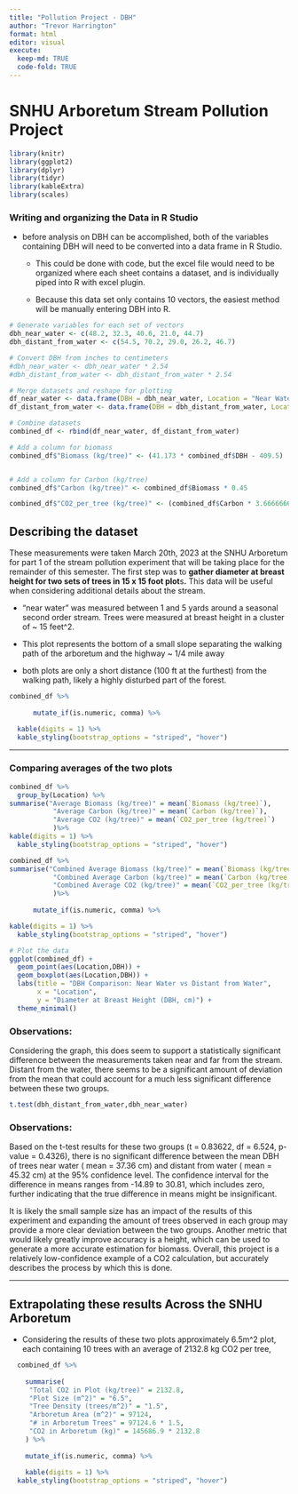 ```yaml
---
title: "Pollution Project - DBH"
author: "Trevor Harrington"
format: html
editor: visual
execute: 
  keep-md: TRUE
  code-fold: TRUE
---
```


# SNHU Arboretum Stream Pollution Project

```r
library(knitr)
library(ggplot2)
library(dplyr)
library(tidyr)
library(kableExtra)
library(scales)
```

### Writing and organizing the Data in R Studio

-   before analysis on DBH can be accomplished, both of the variables containing DBH will need to be converted into a data frame in R Studio.

    -   This could be done with code, but the excel file would need to be organized where each sheet contains a dataset, and is individually piped into R with excel plugin.

    -   Because this data set only contains 10 vectors, the easiest method will be manually entering DBH into R.

```r
# Generate variables for each set of vectors
dbh_near_water <- c(48.2, 32.3, 40.6, 21.0, 44.7)
dbh_distant_from_water <- c(54.5, 70.2, 29.0, 26.2, 46.7)

# Convert DBH from inches to centimeters
#dbh_near_water <- dbh_near_water * 2.54
#dbh_distant_from_water <- dbh_distant_from_water * 2.54

# Merge datasets and reshape for plotting
df_near_water <- data.frame(DBH = dbh_near_water, Location = "Near Water")
df_distant_from_water <- data.frame(DBH = dbh_distant_from_water, Location = "Distant from Water")

# Combine datasets
combined_df <- rbind(df_near_water, df_distant_from_water)

# Add a column for biomass
combined_df$"Biomass (kg/tree)" <- (41.173 * combined_df$DBH - 409.5)


# Add a column for Carbon (kg/tree)
combined_df$"Carbon (kg/tree)" <- combined_df$Biomass * 0.45

combined_df$"CO2_per_tree (kg/tree)" <- (combined_df$Carbon * 3.66666666667)
```

## Describing the dataset

These measurements were taken March 20th, 2023 at the SNHU Arboretum for part 1 of the stream pollution experiment that will be taking place for the remainder of this semester. The first step was to **gather diameter at breast height for two sets of trees in 15 x 15 foot plot**s**.** This data will be useful when considering additional details about the stream.

-   "near water" was measured between 1 and 5 yards around a seasonal second order stream. Trees were measured at breast height in a cluster of \~ 15 feet\^2.

-   This plot represents the bottom of a small slope separating the walking path of the arboretum and the highway \~ 1/4 mile away

-   both plots are only a short distance (100 ft at the furthest) from the walking path, likely a highly disturbed part of the forest.

```r
combined_df %>%
  
      mutate_if(is.numeric, comma) %>%

  kable(digits = 1) %>%
  kable_styling(bootstrap_options = "striped", "hover")
```

------------------------------------------------------------------------

### Comparing averages of the two plots

```r
combined_df %>%
  group_by(Location) %>%
summarise("Average Biomass (kg/tree)" = mean(`Biomass (kg/tree)`),
           "Average Carbon (kg/tree)" = mean(`Carbon (kg/tree)`),
           "Average CO2 (kg/tree)" = mean(`CO2_per_tree (kg/tree)`)
           )%>%
kable(digits = 1) %>%
  kable_styling(bootstrap_options = "striped", "hover")
```

```r
combined_df %>%
summarise("Combined Average Biomass (kg/tree)" = mean(`Biomass (kg/tree)`),
           "Combined Average Carbon (kg/tree)" = mean(`Carbon (kg/tree)`),
           "Combined Average CO2 (kg/tree)" = mean(`CO2_per_tree (kg/tree)`)
           )%>%
  
      mutate_if(is.numeric, comma) %>%

kable(digits = 1) %>%
  kable_styling(bootstrap_options = "striped", "hover")
```

```r
# Plot the data
ggplot(combined_df) +
  geom_point(aes(Location,DBH)) +
  geom_boxplot(aes(Location,DBH)) +
  labs(title = "DBH Comparison: Near Water vs Distant from Water",
       x = "Location",
       y = "Diameter at Breast Height (DBH, cm)") +
  theme_minimal()
```

### Observations:

Considering the graph, this does seem to support a statistically significant difference between the measurements taken near and far from the stream. Distant from the water, there seems to be a significant amount of deviation from the mean that could account for a much less significant difference between these two groups.

```r
t.test(dbh_distant_from_water,dbh_near_water)
```

### Observations:

Based on the t-test results for these two groups (t = 0.83622, df = 6.524, p-value = 0.4326), there is no significant difference between the mean DBH of trees near water ( mean = 37.36 cm) and distant from water ( mean = 45.32 cm) at the 95% confidence level. The confidence interval for the difference in means ranges from -14.89 to 30.81, which includes zero, further indicating that the true difference in means might be insignificant.

It is likely the small sample size has an impact of the results of this experiment and expanding the amount of trees observed in each group may provide a more clear deviation between the two groups. Another metric that would likely greatly improve accuracy is a height, which can be used to generate a more accurate estimation for biomass. Overall, this project is a relatively low-confidence example of a CO2 calculation, but accurately describes the process by which this is done.

------------------------------------------------------------------------

## Extrapolating these results Across the SNHU Arboretum

-   Considering the results of these two plots approximately 6.5m\^2 plot, each containing 10 trees with an average of 2132.8 kg CO2 per tree,

```r
  combined_df %>%
    
    summarise(
     "Total CO2 in Plot (kg/tree)" = 2132.8,
     "Plot Size (m^2)" = "6.5",
     "Tree Density (trees/m^2)" = "1.5",
     "Arboretum Area (m^2)" = 97124,
     "# in Arboretum Trees" = 97124.6 * 1.5,
     "CO2 in Arboretum (kg)" = 145686.9 * 2132.8
    ) %>%
    
    mutate_if(is.numeric, comma) %>%
    
    kable(digits = 1) %>%
  kable_styling(bootstrap_options = "striped", "hover")
```
